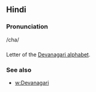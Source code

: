 == Hindi ==

=== Pronunciation ===
/cha/

=== ===

Letter of the [[Devanagari alphabet]].

=== See also ===

* [[w:Devanagari]]